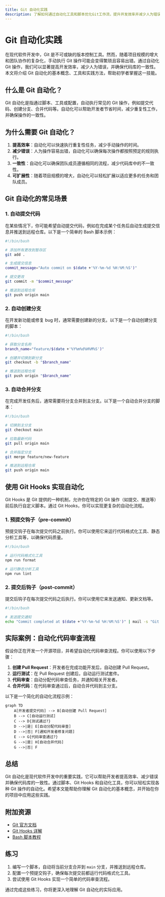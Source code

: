 ```yaml
---
title: Git 自动化实践
description: 了解如何通过自动化工具和脚本优化Git工作流，提升开发效率并减少人为错误。
---
```


# Git 自动化实践

在现代软件开发中，Git 是不可或缺的版本控制工具。然而，随着项目规模的增大和团队协作的复杂化，手动执行 Git 操作可能会变得繁琐且容易出错。通过自动化 Git 操作，我们可以显著提高开发效率，减少人为错误，并确保代码库的一致性。本文将介绍 Git 自动化的基本概念、工具和实践方法，帮助初学者掌握这一技能。

## 什么是 Git 自动化？

Git 自动化是指通过脚本、工具或配置，自动执行常见的 Git 操作，例如提交代码、创建分支、合并代码等。自动化可以帮助开发者节省时间，减少重复性工作，并确保操作的一致性。

## 为什么需要 Git 自动化？

1. **提高效率**：自动化可以快速执行重复性任务，减少手动操作的时间。
2. **减少错误**：人为操作容易出错，自动化可以确保每次操作都按照预定的规则执行。
3. **一致性**：自动化可以确保团队成员遵循相同的流程，减少代码库中的不一致性。
4. **可扩展性**：随着项目规模的增大，自动化可以轻松扩展以适应更多的任务和团队成员。

## Git 自动化的常见场景

### 1. 自动提交代码

在某些情况下，你可能希望自动提交代码，例如在完成某个任务后自动生成提交信息并推送到远程仓库。以下是一个简单的 Bash 脚本示例：

```bash
#!/bin/bash

# 添加所有更改到暂存区
git add .

# 生成提交信息
commit_message="Auto commit on $(date +'%Y-%m-%d %H:%M:%S')"

# 提交更改
git commit -m "$commit_message"

# 推送到远程仓库
git push origin main
```

### 2. 自动创建分支

在开发新功能或修复 bug 时，通常需要创建新的分支。以下是一个自动创建分支的脚本：

```bash
#!/bin/bash

# 获取分支名称
branch_name="feature/$(date +'%Y%m%d%H%M%S')"

# 创建并切换到新分支
git checkout -b "$branch_name"

# 推送到远程仓库
git push origin "$branch_name"
```

### 3. 自动合并分支

在完成开发任务后，通常需要将分支合并到主分支。以下是一个自动合并分支的脚本：

```bash
#!/bin/bash

# 切换到主分支
git checkout main

# 拉取最新代码
git pull origin main

# 合并指定分支
git merge feature/new-feature

# 推送到远程仓库
git push origin main
```

## 使用 Git Hooks 实现自动化

Git Hooks 是 Git 提供的一种机制，允许你在特定的 Git 操作（如提交、推送等）前后执行自定义脚本。通过 Git Hooks，你可以实现更复杂的自动化流程。

### 1. 预提交钩子（pre-commit）

预提交钩子在每次提交代码之前执行。你可以使用它来运行代码格式化工具、静态分析工具等，以确保代码质量。

```bash
#!/bin/bash

# 运行代码格式化工具
npm run format

# 运行静态分析工具
npm run lint
```

### 2. 提交后钩子（post-commit）

提交后钩子在每次提交代码之后执行。你可以使用它来发送通知、更新文档等。

```bash
#!/bin/bash

# 发送提交通知
echo "Commit completed at $(date +'%Y-%m-%d %H:%M:%S')" | mail -s "Git Commit Notification" user@example.com
```

## 实际案例：自动化代码审查流程

假设你正在开发一个开源项目，并希望自动化代码审查流程。你可以使用以下步骤：

1. **创建 Pull Request**：开发者在完成功能开发后，自动创建 Pull Request。
2. **运行测试**：在 Pull Request 创建后，自动运行测试套件。
3. **代码审查**：自动分配代码审查任务，并通知相关开发者。
4. **合并代码**：在代码审查通过后，自动合并代码到主分支。

以下是一个简化的自动化流程示例：

```mermaid
graph TD
    A[开发者提交代码] --> B[自动创建 Pull Request]
    B --> C[自动运行测试]
    C --> D{测试通过?}
    D -->|是| E[自动分配代码审查]
    D -->|否| F[通知开发者修复问题]
    E --> G{代码审查通过?}
    G -->|是| H[自动合并代码]
    G -->|否| F
```

## 总结

Git 自动化是现代软件开发中的重要实践，它可以帮助开发者提高效率、减少错误并确保代码库的一致性。通过脚本、Git Hooks 和自动化工具，你可以轻松实现各种 Git 操作的自动化。希望本文能帮助你理解 Git 自动化的基本概念，并开始在你的项目中应用这些实践。

## 附加资源

- [Git 官方文档](https://git-scm.com/doc)
- [Git Hooks 详解](https://git-scm.com/book/en/v2/Customizing-Git-Git-Hooks)
- [Bash 脚本教程](https://ryanstutorials.net/bash-scripting-tutorial/)

## 练习

1. 编写一个脚本，自动将当前分支合并到 `main` 分支，并推送到远程仓库。
2. 配置一个预提交钩子，确保每次提交前都运行代码格式化工具。
3. 尝试使用 Git Hooks 实现一个简单的代码审查流程。

通过完成这些练习，你将更深入地理解 Git 自动化的实际应用。